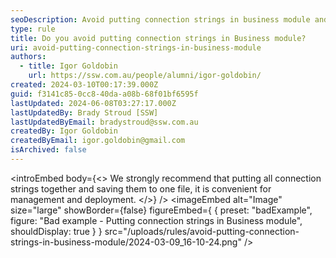 ```yaml
---
seoDescription: Avoid putting connection strings in business module and instead consolidate them into a single file for easier management and deployment.
type: rule
title: Do you avoid putting connection strings in Business module?
uri: avoid-putting-connection-strings-in-business-module
authors:
  - title: Igor Goldobin
    url: https://ssw.com.au/people/alumni/igor-goldobin/
created: 2024-03-10T00:17:39.000Z
guid: f3141c85-0cc8-40da-a08b-68f01bf6595f
lastUpdated: 2024-06-08T03:27:17.000Z
lastUpdatedBy: Brady Stroud [SSW]
lastUpdatedByEmail: bradystroud@ssw.com.au
createdBy: Igor Goldobin
createdByEmail: igor.goldobin@gmail.com
isArchived: false
---
```


<introEmbed
  body={<>
We strongly recommend that putting all connection strings together and saving them to one file, it is convenient for management and deployment.
  </>}
/>
<imageEmbed
  alt="Image"
  size="large"
  showBorder={false}
  figureEmbed={ {
    preset: "badExample",
    figure: "Bad example - Putting connection strings in Business module",
    shouldDisplay: true
  } }
  src="/uploads/rules/avoid-putting-connection-strings-in-business-module/2024-03-09_16-10-24.png"
/>
